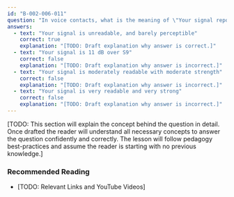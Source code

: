 ```yaml
---
id: "B-002-006-011"
question: "In voice contacts, what is the meaning of \"Your signal report is 1 1\"?"
answers:
  - text: "Your signal is unreadable, and barely perceptible"
    correct: true
    explanation: "[TODO: Draft explanation why answer is correct.]"
  - text: "Your signal is 11 dB over S9"
    correct: false
    explanation: "[TODO: Draft explanation why answer is incorrect.]"
  - text: "Your signal is moderately readable with moderate strength"
    correct: false
    explanation: "[TODO: Draft explanation why answer is incorrect.]"
  - text: "Your signal is very readable and very strong"
    correct: false
    explanation: "[TODO: Draft explanation why answer is incorrect.]"
---
```


[TODO: This section will explain the concept behind the question in detail. Once drafted the reader will understand all necessary concepts to answer the question confidently and correctly. The lesson will follow pedagogy best-practices and assume the reader is starting with no previous knowledge.]

### Recommended Reading

- [TODO: Relevant Links and YouTube Videos]
